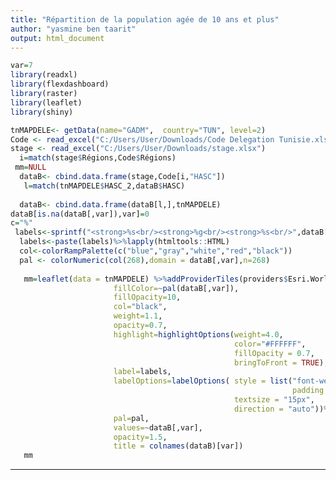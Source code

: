 ---
title: "Répartition de la population agée de 10 ans et plus"
author: "yasmine ben taarit"
output: html_document
---

```{r}
var=7
library(readxl)
library(flexdashboard)
library(raster)
library(leaflet)
library(shiny)

tnMAPDELE<- getData(name="GADM",  country="TUN", level=2)
Code <- read_excel("C:/Users/User/Downloads/Code Delegation Tunisie.xlsx")
stage <- read_excel("C:/Users/User/Downloads/stage.xlsx")
  i=match(stage$Régions,Code$Régions)
 mm=NULL
  dataB<- cbind.data.frame(stage,Code[i,"HASC"])
   l=match(tnMAPDELE$HASC_2,dataB$HASC)
  
  dataB<- cbind.data.frame(dataB[l,],tnMAPDELE)
dataB[is.na(dataB[,var]),var]=0
c="%"
 labels<-sprintf("<strong>%s<br/><strong>%g<br/><strong>%s<br/>",dataB[,"NAME_2"],dataB[,var],dataB[,"NAME_1"])
  labels<-paste(labels)%>%lapply(htmltools::HTML)
  col<-colorRampPalette(c("blue","gray","white","red","black"))
  pal <- colorNumeric(col(268),domain = dataB[,var],n=268)
 
   mm=leaflet(data = tnMAPDELE) %>%addProviderTiles(providers$Esri.WorldImagery)%>% addPolygons(data=tnMAPDELE,
                       fillColor=~pal(dataB[,var]),
                       fillOpacity=10,
                       col="black",
                       weight=1.1,
                       opacity=0.7,
                       highlight=highlightOptions(weight=4.0,
                                                  color="#FFFFFF",
                                                  fillOpacity = 0.7,
                                                  bringToFront = TRUE),
                       label=labels,
                       labelOptions=labelOptions( style = list("font-weight" = "normal",
                                                               padding = "3px 8px"),
                                                  textsize = "15px",
                                                  direction = "auto"))%>%addLegend(data=dataB,
                       pal=pal,
                       values=~dataB[,var],
                       opacity=1.5,
                       title = colnames(dataB)[var])
   mm
```


-----------------------------------------------------------------------

